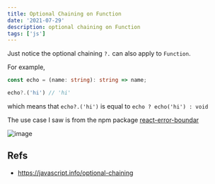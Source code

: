 ```yaml
---
title: Optional Chaining on Function
date: '2021-07-29'
description: optional chaining on Function
tags: ['js']
---
```


Just notice the optional chaining `?.` can also apply to `Function`.

For example,

```ts
const echo = (name: string): string => name;

echo?.('hi') // 'hi'
```

which means that `echo?.('hi')` is equal to `echo ? echo('hi') : void`

The use case I saw is from the npm package [react-error-boundar](https://github.com/bvaughn/react-error-boundary/blob/master/src/index.tsx)

![image](https://user-images.githubusercontent.com/31360789/127532223-46124e22-a1e6-4fcb-a0db-e2423f4832d5.png)

## Refs

- https://javascript.info/optional-chaining
